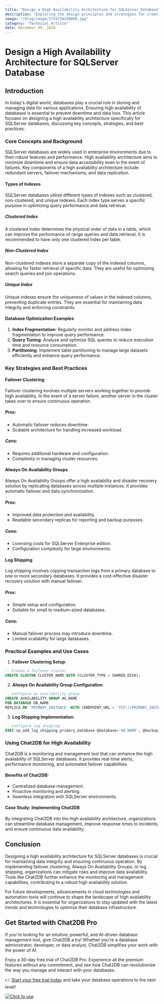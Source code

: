 ```yaml
---
title: "Design a High Availability Architecture for SQLServer Database"
description: "Exploring the design principles and strategies for creating a high availability architecture for SQLServer database to ensure continuous operation and data integrity."
image: "/blog/image/1733734338068.jpg"
category: "Technical Article"
date: December 09, 2024
---
```


# Design a High Availability Architecture for SQLServer Database

## Introduction

In today's digital world, databases play a crucial role in storing and managing data for various applications. Ensuring high availability of databases is essential to prevent downtime and data loss. This article focuses on designing a high availability architecture specifically for SQLServer databases, discussing key concepts, strategies, and best practices.

### Core Concepts and Background

SQLServer databases are widely used in enterprise environments due to their robust features and performance. High availability architecture aims to minimize downtime and ensure data accessibility even in the event of failures. Key components of a high availability architecture include redundant servers, failover mechanisms, and data replication.

#### Types of Indexes

SQLServer databases utilize different types of indexes such as clustered, non-clustered, and unique indexes. Each index type serves a specific purpose in optimizing query performance and data retrieval.

##### Clustered Index

A clustered index determines the physical order of data in a table, which can improve the performance of range queries and data retrieval. It is recommended to have only one clustered index per table.

##### Non-Clustered Index

Non-clustered indexes store a separate copy of the indexed columns, allowing for faster retrieval of specific data. They are useful for optimizing search queries and join operations.

##### Unique Index

Unique indexes ensure the uniqueness of values in the indexed columns, preventing duplicate entries. They are essential for maintaining data integrity and enforcing constraints.

#### Database Optimization Examples

1. **Index Fragmentation**: Regularly monitor and address index fragmentation to improve query performance.
2. **Query Tuning**: Analyze and optimize SQL queries to reduce execution time and resource consumption.
3. **Partitioning**: Implement table partitioning to manage large datasets efficiently and enhance query performance.

### Key Strategies and Best Practices

#### Failover Clustering

Failover clustering involves multiple servers working together to provide high availability. In the event of a server failure, another server in the cluster takes over to ensure continuous operation.

##### Pros:
- Automatic failover reduces downtime.
- Scalable architecture for handling increased workload.

##### Cons:
- Requires additional hardware and configuration.
- Complexity in managing cluster resources.

#### Always On Availability Groups

Always On Availability Groups offer a high availability and disaster recovery solution by replicating databases across multiple instances. It provides automatic failover and data synchronization.

##### Pros:
- Improved data protection and availability.
- Readable secondary replicas for reporting and backup purposes.

##### Cons:
- Licensing costs for SQLServer Enterprise edition.
- Configuration complexity for large environments.

#### Log Shipping

Log shipping involves copying transaction logs from a primary database to one or more secondary databases. It provides a cost-effective disaster recovery solution with manual failover.

##### Pros:
- Simple setup and configuration.
- Suitable for small to medium-sized databases.

##### Cons:
- Manual failover process may introduce downtime.
- Limited scalability for large databases.

### Practical Examples and Use Cases

1. **Failover Clustering Setup**:

```sql
-- Create a failover cluster
CREATE CLUSTER CLUSTER_NAME WITH (CLUSTER_TYPE = SHARED_DISK);
```

2. **Always On Availability Group Configuration**:

```sql
-- Configure an availability group
CREATE AVAILABILITY GROUP AG_NAME
FOR DATABASE DB_NAME
REPLICA ON 'PRIMARY_INSTANCE' WITH (ENDPOINT_URL = 'TCP://PRIMARY_INSTANCE:5022');
```

3. **Log Shipping Implementation**:

```sql
-- Configure log shipping
EXEC sp_add_log_shipping_primary_database @database='DB_NAME', @backup_share='\BACKUP_SHARE';
```

### Using Chat2DB for High Availability

Chat2DB is a monitoring and management tool that can enhance the high availability of SQLServer databases. It provides real-time alerts, performance monitoring, and automated failover capabilities.

#### Benefits of Chat2DB:
- Centralized database management.
- Proactive monitoring and alerting.
- Seamless integration with SQLServer environments.

#### Case Study: Implementing Chat2DB

By integrating Chat2DB into the high availability architecture, organizations can streamline database management, improve response times to incidents, and ensure continuous data availability.

## Conclusion

Designing a high availability architecture for SQLServer databases is crucial for maintaining data integrity and ensuring continuous operation. By implementing failover clustering, Always On Availability Groups, or log shipping, organizations can mitigate risks and improve data availability. Tools like Chat2DB further enhance the monitoring and management capabilities, contributing to a robust high availability solution.

For future developments, advancements in cloud technologies and automation tools will continue to shape the landscape of high availability architectures. It is essential for organizations to stay updated with the latest trends and technologies to optimize their database infrastructure.

## Get Started with Chat2DB Pro

If you're looking for an intuitive, powerful, and AI-driven database management tool, give Chat2DB a try! Whether you're a database administrator, developer, or data analyst, Chat2DB simplifies your work with the power of AI.

Enjoy a 30-day free trial of Chat2DB Pro. Experience all the premium features without any commitment, and see how Chat2DB can revolutionize the way you manage and interact with your databases.

👉 [Start your free trial today](https://chat2db.ai/pricing) and take your database operations to the next level!


[![Click to use](/image/blog/bg/chat2db.jpg)](https://chat2db.ai/)

